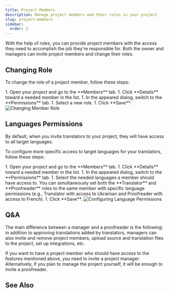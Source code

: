 ```yaml
---
title: Project Members
description: Manage project members and their roles in your project
slug: project-members
sidebar:
  order: 2
---
```



With the help of roles, you can provide project members with the access they need to accomplish the job they're responsible for. Both the owner and managers can invite project members and change their roles.

## Changing Role

To change the role of a project member, follow these steps:

<Steps>
  1. Open your project and go to the **Members** tab.
  1. Click **Details** toward a needed member in the list.
  1. In the appeared dialog, switch to the **Permissions** tab.
  1. Select a new role.
  1. Click **Save**. <Image src={changeMemberRole} alt="Changing Member Role" class="width-xl" />
</Steps>

<LinkCard
  title="Roles"
  description="Learn more about the roles and permissions in Crowdin."
  href="/roles/"
/>

## Languages Permissions

By default, when you invite translators to your project, they will have access to all target languages.

To configure more specific access to target languages for your translators, follow these steps:

<Steps>
  1. Open your project and go to the **Members** tab.
  1. Click **Details** toward a needed member in the list.
  1. In the appeared dialog, switch to the **Permissions** tab.
  1. Select the needed languages a member should have access to. You can simultaneously set both the **Translator** and **Proofreader** roles to the same member with specific language permissions (e.g., Translator with access to Ukrainian and Proofreader with access to French).
  1. Click **Save**. <Image src={configureLanguagePermissions} alt="Configuring Language Permissions" class="width-xl" />
</Steps>

## Q&A

<QuestionAnswer open title="I'm a project owner. Do I need to invite a manager or a proofreader?">
  The main difference between a manager and a proofreader is the following: in addition to approving translations added by translators, managers can also invite and remove project members, upload source and translation files to the project, set up integrations, etc.

  If you want to have a project member who should have access to the features mentioned above, you need to invite a project manager. Alternatively, if you plan to manage the project yourself, it will be enough to invite a proofreader.
</QuestionAnswer>

## See Also

<CardGrid>
  <LinkCard
    title="Inviting People"
    description="Learn how to invite people to your translation project."
    href="/inviting-people/"
  />
  <LinkCard
    title="Manager Permissions"
    description="Learn about the manager role and how to assign managers to resources."
    href="/manager-permissions/"
  />
</CardGrid>
